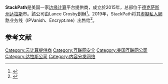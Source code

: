 {{Infobox company
| logo = 
| industry = [[邊緣運算|邊緣運算]]
| foundation = 2015
| location = 美國[[德克萨斯州|德克萨斯州]][[達拉斯|達拉斯]]
| products = {{Unbulleted list|[[虛擬機器|虛擬機器]]|[[內容傳遞網路|內容傳遞網路]]|{{link-en|Web應用程序防火牆|Web application firewall}}|[[DDoS缓解|DDoS缓解]]}}
| num_employees = 250
| type = [[私人公司|私人公司]]
| homepage = {{URL |http://stackpath.com/}}
}}'''StackPath'''是美国一家[[边缘计算|边缘计算]]平台提供商，成立於2015年，总部位于[[德克萨斯州|德克萨斯州]][[达拉斯|达拉斯]]市。該公司由Lance Crosby創辦<ref>{{Cite web|title=IBM Buys Privately Held Softlayer For $2 Billion|url=https://www.forbes.com/sites/bruceupbin/2013/06/04/ibm-buys-privately-held-softlayer-for-2-billion/|accessdate=2020-10-29|author=Upbin|first=Bruce|work=Forbes|language=en|archive-date=2020-11-12|archive-url=https://web.archive.org/web/20201112041402/https://www.forbes.com/sites/bruceupbin/2013/06/04/ibm-buys-privately-held-softlayer-for-2-billion/}}</ref>。2019年，StackPath将其[[虛擬私人網路|虛擬私人網路]]业务线（IPVanish、Encrypt.me）出售给{{link-en|J2 Global}}<ref>{{Cite web|title=IGN owner J2 Global snaps up major VPN brands|url=https://www.techradar.com/news/ign-owner-j2-global-snaps-up-major-vpn-brands|accessdate=2019-09-06|author=VPN|first=Desire Athow 2019-05-07T15:08:22Z|work=TechRadar|language=en|archive-date=2020-09-22|archive-url=https://web.archive.org/web/20200922151037/https://www.techradar.com/news/ign-owner-j2-global-snaps-up-major-vpn-brands}}</ref>。

==参考文献==
{{reflist}}

[[Category:云计算提供商|Category:云计算提供商]]
[[Category:互联网安全|Category:互联网安全]]
[[Category:美国互联网公司|Category:美国互联网公司]]
[[Category:达拉斯公司|Category:达拉斯公司]]
[[Category:内容分发网络|Category:内容分发网络]]